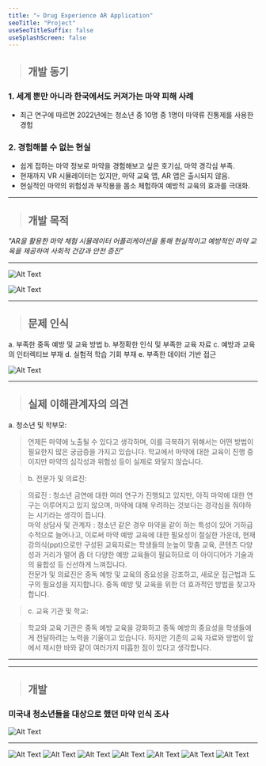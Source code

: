 ```yaml
---
title: "💀 Drug Experience AR Application"
seoTitle: "Project"
useSeoTitleSuffix: false
useSplashScreen: false
---
```


> ## 개발 동기   
###  1. 세계 뿐만 아니라 한국에서도 커져가는 마약 피해 사례     
- 최근 연구에 따르면 2022년에는 청소년 중 10명 중 1명이 마약류 진통제를 사용한 경험     
###  2. 경험해볼 수 없는 현실   
- 쉽게 접하는 마약 정보로 마약을 경험해보고 싶은 호기심, 마약 경각심 부족.  
- 현재까지 VR 시뮬레이터는 있지만, 마약 교육 앱, AR 앱은 출시되지 않음.     
- 현실적인 마약의 위험성과 부작용을 몸소 체험하여 예방적 교육의 효과를 극대화.  

___

> ## 개발 목적      
*"AR을 활용한 마약 체험 시뮬레이터 어플리케이션을 통해 현실적이고 예방적인 마약 교육을 제공하여 사회적 건강과 안전 증진”*   
___

![Alt Text](/43.png)

![Alt Text](/44.png)    

___
> ## 문제 인식
a. 부족한 중독 예방 및 교육 방법
b. 부정확한 인식 및 부족한 교육 자료
c. 예방과 교육의 인터렉티브 부재
d. 실험적 학습 기회 부재
e. 부족한 데이터 기반 접근

![Alt Text](/d7.jpg)


___
> ## 실제 이해관계자의 의견
a. 청소년 및 학부모:

> 언제든 마약에 노출될 수 있다고 생각하며, 이를 극복하기 위해서는 어떤 방법이 필요한지 많은 궁금증을 가지고 있습니다. 학교에서 마약에 대한 교육이 진행 중이지만 마약의 심각성과 위험성 등이 실제로 와닿지 않습니다.

> b. 전문가 및 의료진:

> 의료진 : 청소년 금연에 대한 여러 연구가 진행되고 있지만, 아직 마약에 대한 연구는 이루어지고 있지 않으며, 마약에 대해 우려하는 것보다는 경각심을 줘야하는 시기라는 생각이 듭니다.  
마약 상담사 및 관계자 : 청소년 같은 경우 마약을 같이 하는 특성이 있어 기하급수적으로 늘어나고, 이로써 마약 예방 교육에 대한 필요성이 절실한 가운데, 현재 강의식(ppt)으로만 구성된 교육자료는 학생들의 눈높이 맞춤 교육, 콘텐츠 다양성과 거리가 멀어 좀 더 다양한 예방 교육들이 필요하므로 이 아이디어가 기술과의 융합성 등 신선하게 느껴집니다.     
전문가 및 의료진은 중독 예방 및 교육의 중요성을 강조하고, 새로운 접근법과 도구의 필요성을 지지합니다. 중독 예방 및 교육을 위한 더 효과적인 방법을 찾고자 합니다.

> c. 교육 기관 및 학교:

> 학교와 교육 기관은 중독 예방 교육을 강화하고 중독 예방의 중요성을 학생들에게 전달하려는 노력을 기울이고 있습니다. 하지만 기존의 교육 자료와 방법이 앞에서 제시한 바와 같이 여러가지 미흡한 점이 있다고 생각합니다.



___
___
> ## 개발
### 미국내 청소년들을 대상으로 했던 마약 인식 조사
![Alt Text](/8.png)

___

![Alt Text](/10.png)
![Alt Text](/11.png)
![Alt Text](/48.png)
![Alt Text](/13.png)
![Alt Text](/14.png)
![Alt Text](/15.png)
![Alt Text](/16.png)


